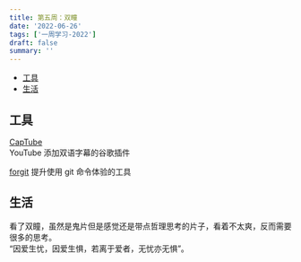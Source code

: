 ```yaml
---
title: 第五周：双瞳
date: '2022-06-26'
tags: ['一周学习-2022']
draft: false
summary: ''
---
```


- [工具](#工具)
- [生活](#生活)

## 工具

[CapTube](https://github.com/dannvix/CapTube)  
YouTube 添加双语字幕的谷歌插件

[forgit](https://github.com/wfxr/forgit)
提升使用 git 命令体验的工具

## 生活

看了双瞳，虽然是鬼片但是感觉还是带点哲理思考的片子，看着不太爽，反而需要很多的思考。  
“因爱生忧，因爱生惧，若离于爱者，无忧亦无惧”。

